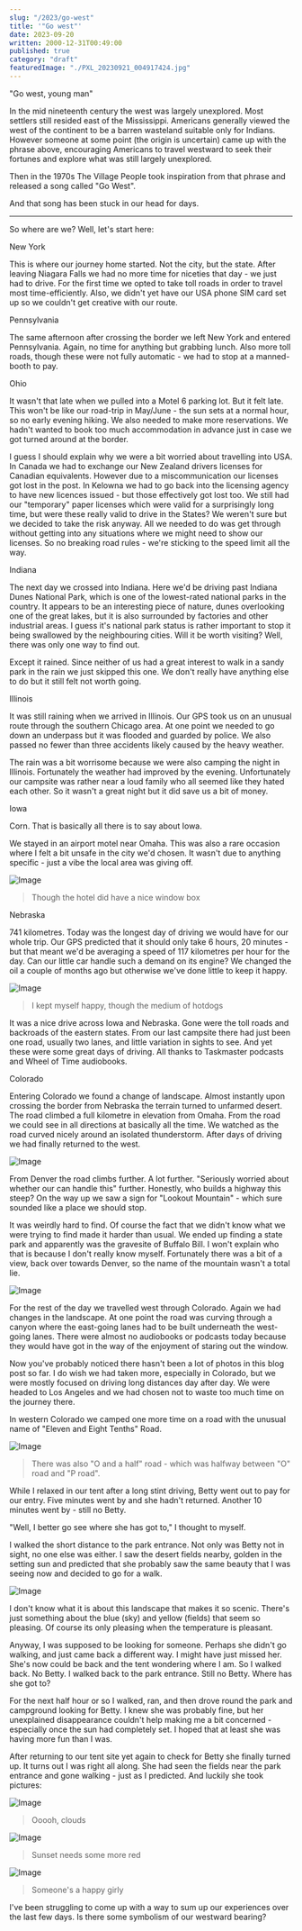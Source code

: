 ```yaml
---
slug: "/2023/go-west"
title: '"Go west"'
date: 2023-09-20
written: 2000-12-31T00:49:00
published: true
category: "draft"
featuredImage: "./PXL_20230921_004917424.jpg"
---
```


"Go west, young man"

In the mid nineteenth century the west was largely unexplored. Most settlers still resided east of the Mississippi. Americans generally viewed the west of the continent to be a barren wasteland suitable only for Indians. However someone at some point (the origin is uncertain) came up with the phrase above, encouraging Americans to travel westward to seek their fortunes and explore what was still largely unexplored.

Then in the 1970s The Village People took inspiration from that phrase and released a song called "Go West".

And that song has been stuck in our head for days.

---

So where are we? Well, let's start here:

New York

This is where our journey home started. Not the city, but the state. After leaving Niagara Falls we had no more time for niceties that day - we just had to drive. For the first time we opted to take toll roads in order to travel most time-efficiently. Also, we didn't yet have our USA phone SIM card set up so we couldn't get creative with our route.

Pennsylvania

The same afternoon after crossing the border we left New York and entered Pennsylvania. Again, no time for anything but grabbing lunch. Also more toll roads, though these were not fully automatic - we had to stop at a manned-booth to pay.

Ohio

It wasn't that late when we pulled into a Motel 6 parking lot. But it felt late. This won't be like our road-trip in May/June - the sun sets at a normal hour, so no early evening hiking. We also needed to make more reservations. We hadn't wanted to book too much accommodation in advance just in case we got turned around at the border.

I guess I should explain why we were a bit worried about travelling into USA. In Canada we had to exchange our New Zealand drivers licenses for Canadian equivalents. However due to a miscommunication our licenses got lost in the post. In Kelowna we had to go back into the licensing agency to have new licences issued - but those effectively got lost too. We still had our "temporary" paper licenses which were valid for a surprisingly long time, but were these really valid to drive in the States? We weren't sure but we decided to take the risk anyway. All we needed to do was get through without getting into any situations where we might need to show our licenses. So no breaking road rules - we're sticking to the speed limit all the way.

Indiana

The next day we crossed into Indiana. Here we'd be driving past Indiana Dunes National Park, which is one of the lowest-rated national parks in the country. It appears to be an interesting piece of nature, dunes overlooking one of the great lakes, but it is also surrounded by factories and other industrial areas. I guess it's national park status is rather important to stop it being swallowed by the neighbouring cities. Will it be worth visiting? Well, there was only one way to find out.

Except it rained. Since neither of us had a great interest to walk in a sandy park in the rain we just skipped this one. We don't really have anything else to do but it still felt not worth going.

Illinois

It was still raining when we arrived in Illinois. Our GPS took us on an unusual route through the southern Chicago area. At one point we needed to go down an underpass but it was flooded and guarded by police. We also passed no fewer than three accidents likely caused by the heavy weather.

The rain was a bit worrisome because we were also camping the night in Illinois. Fortunately the weather had improved by the evening. Unfortunately our campsite was rather near a loud family who all seemed like they hated each other. So it wasn't a great night but it did save us a bit of money.

Iowa

Corn. That is basically all there is to say about Iowa.

We stayed in an airport motel near Omaha. This was also a rare occasion where I felt a bit unsafe in the city we'd chosen. It wasn't due to anything specific - just a vibe the local area was giving off.

![Image](PXL_20230919_003045417.jpg)

> Though the hotel did have a nice window box

Nebraska

741 kilometres. Today was the longest day of driving we would have for our whole trip. Our GPS predicted that it should only take 6 hours, 20 minutes - but that meant we'd be averaging a speed of 117 kilometres per hour for the day. Can our little car handle such a demand on its engine? We changed the oil a couple of months ago but otherwise we've done little to keep it happy.

![Image](PXL_20230920_155317337.jpg)

> I kept myself happy, though the medium of hotdogs

It was a nice drive across Iowa and Nebraska. Gone were the toll roads and backroads of the eastern states. From our last campsite there had just been one road, usually two lanes, and little variation in sights to see. And yet these were some great days of driving. All thanks to Taskmaster podcasts and Wheel of Time audiobooks.

Colorado

Entering Colorado we found a change of landscape. Almost instantly upon crossing the border from Nebraska the terrain turned to unfarmed desert. The road climbed a full kilometre in elevation from Omaha. From the road we could see in all directions at basically all the time. We watched as the road curved nicely around an isolated thunderstorm. After days of driving we had finally returned to the west.

![Image](PXL_20230920_165408133.jpg)

From Denver the road climbs further. A lot further. "Seriously worried about whether our can handle this" further. Honestly, who builds a highway this steep? On the way up we saw a sign for "Lookout Mountain" - which sure sounded like a place we should stop.

It was weirdly hard to find. Of course the fact that we didn't know what we were trying to find made it harder than usual. We ended up finding a state park and apparently was the gravesite of Buffalo Bill. I won't explain who that is because I don't really know myself. Fortunately there was a bit of a view, back over towards Denver, so the name of the mountain wasn't a total lie.

![Image](PXL_20230920_165706080.jpg)

For the rest of the day we travelled west through Colorado. Again we had changes in the landscape. At one point the road was curving through a canyon where the east-going lanes had to be built underneath the west-going lanes. There were almost no audiobooks or podcasts today because they would have got in the way of the enjoyment of staring out the window.

Now you've probably noticed there hasn't been a lot of photos in this blog post so far. I do wish we had taken more, especially in Colorado, but we were mostly focused on driving long distances day after day. We were headed to Los Angeles and we had chosen not to waste too much time on the journey there.

In western Colorado we camped one more time on a road with the unusual name of "Eleven and Eight Tenths" Road.

![Image](PXL_20230921_143211061.jpg)

> There was also "O and a half" road - which was halfway between "O" road and "P road".

While I relaxed in our tent after a long stint driving, Betty went out to pay for our entry. Five minutes went by and she hadn't returned. Another 10 minutes went by - still no Betty.

"Well, I better go see where she has got to," I thought to myself.

I walked the short distance to the park entrance. Not only was Betty not in sight, no one else was either. I saw the desert fields nearby, golden in the setting sun and predicted that she probably saw the same beauty that I was seeing now and decided to go for a walk.

![Image](PXL_20230921_004917424.jpg)

I don't know what it is about this landscape that makes it so scenic. There's just something about the blue (sky) and yellow (fields) that seem so pleasing. Of course its only pleasing when the temperature is pleasant.

Anyway, I was supposed to be looking for someone. Perhaps she didn't go walking, and just came back a different way. I might have just missed her. She's now could be back and the tent wondering where I am. So I walked back. No Betty. I walked back to the park entrance. Still no Betty. Where has she got to?

For the next half hour or so I walked, ran, and then drove round the park and campground looking for Betty. I knew she was probably fine, but her unexplained disappearance couldn't help making me a bit concerned - especially once the sun had completely set. I hoped that at least she was having more fun than I was.

After returning to our tent site yet again to check for Betty she finally turned up. It turns out I was right all along. She had seen the fields near the park entrance and gone walking - just as I predicted. And luckily she took pictures:

![Image](PXL_20230921_010040226.jpg)

> Ooooh, clouds

![Image](PXL_20230921_010822034.jpg)

> Sunset needs some more red

![Image](PXL_20230921_011035821.jpg)

> Someone's a happy girly

I've been struggling to come up with a way to sum up our experiences over the last few days. Is there some symbolism of our westward bearing?
